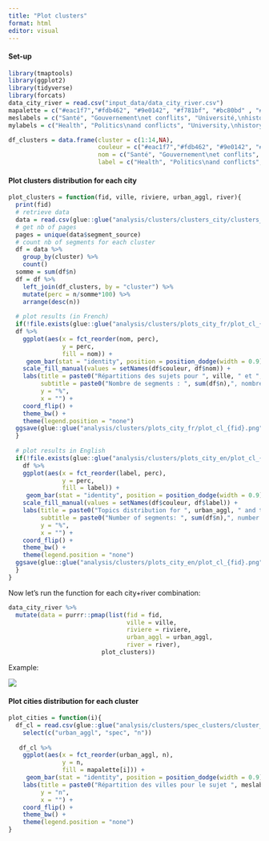 ```yaml
---
title: "Plot clusters"
format: html
editor: visual
---
```


#### Set-up

```r
library(tmaptools)
library(ggplot2)
library(tidyverse)
library(forcats)
data_city_river = read.csv("input_data/data_city_river.csv")
mapalette = c("#eac1f7","#fdb462", "#9e0142", "#f781bf", "#bc80bd" , "#bf812d" , "#f7bfbe", "#adadad","#b3de69", "#ffd92f","#8dd3c7", "#fb8072", "#bebada", "#80b1d3", "lightgrey")
meslabels = c("Santé", "Gouvernement\net conflits", "Université,\nhistoire,\nreligion", "Vie quotidienne,\nfaits divers", "Tourisme,\nvoyage", "Patrimoine,\nattractions", "Infrastructures\net géographie\nurbaines", "Banques d'images,\ncontenu web", "Aménagement,\ngestion,\nenvironnement", "Pollution,\ntraitement des\neaux usées","Paramètres\nchimiques\net physiques", "Système\nd'alerte", "Inondations", "Hydrographie", "NA")
mylabels = c("Health", "Politics\nand conflicts", "University,\nhistory,\nreligion", "Daily life,\nnews items", "Tourism,\ntravel",  "Heritage,\nattractions", "Urban\n infrastructure\nand geography", "Online images,\nweb content", "Planning,\nmanagement,\nenvironment", "Pollution,\nsewerage", "Chemical and\nphysical\nparameters", "Alert system", "Floods", "Hydrography", "NA")
```

```r
df_clusters = data.frame(cluster = c(1:14,NA),
                         couleur = c("#eac1f7","#fdb462", "#9e0142", "#f781bf", "#bc80bd" , "#bf812d" , "#f7bfbe", "#adadad","#b3de69", "#ffd92f","#8dd3c7", "#fb8072", "#bebada", "#80b1d3", "lightgrey"),
                         nom = c("Santé", "Gouvernement\net conflits", "Université,\nhistoire,\nreligion", "Vie quotidienne,\nfaits divers", "Tourisme,\nvoyage", "Patrimoine,\nattractions", "Infrastructures\net géographie\nurbaines", "Banques d'images,\ncontenu web", "Aménagement,\ngestion,\nenvironnement", "Pollution,\ntraitement des\neaux usées","Paramètres\nchimiques\net physiques", "Système\nd'alerte", "Inondations", "Hydrographie", "NA"),
                         label = c("Health", "Politics\nand conflicts", "University,\nhistory,\nreligion", "Daily life,\nnews items", "Tourism,\ntravel",  "Heritage,\nattractions", "Urban\n infrastructure\nand geography", "Online images,\nweb content", "Planning,\nmanagement,\nenvironment", "Pollution,\nsewerage", "Chemical and\nphysical\nparameters", "Alert system", "Floods", "Hydrography", "NA"))
```

#### Plot clusters distribution for each city

```r
plot_clusters = function(fid, ville, riviere, urban_aggl, river){
  print(fid)
  # retrieve data
  data = read.csv(glue::glue("analysis/clusters/clusters_city/clusters_{fid}.csv")) 
  # get nb of pages
  pages = unique(data$segment_source) 
  # count nb of segments for each cluster
  df = data %>% 
    group_by(cluster) %>% 
    count() 
  somme = sum(df$n)
  df = df %>% 
    left_join(df_clusters, by = "cluster") %>% 
    mutate(perc = n/somme*100) %>% 
    arrange(desc(n))
  
  # plot results (in French)
  if(!file.exists(glue::glue("analysis/clusters/plots_city_fr/plot_cl_{fid}.png"))){
  df %>% 
    ggplot(aes(x = fct_reorder(nom, perc),
               y = perc,
               fill = nom)) +
     geom_bar(stat = "identity", position = position_dodge(width = 0.9), width = 0.8) +
    scale_fill_manual(values = setNames(df$couleur, df$nom)) +
    labs(title = paste0("Répartitions des sujets pour ", ville, " et ", riviere),
         subtitle = paste0("Nombre de segments : ", sum(df$n),", nombre de pages : ", length(pages)),
         y = "%",
         x = "") +
    coord_flip() +
    theme_bw() +
    theme(legend.position = "none")
  ggsave(glue::glue("analysis/clusters/plots_city_fr/plot_cl_{fid}.png"), width = 25, height = 18, units = "cm")
  } 
  
  # plot results in English
  if(!file.exists(glue::glue("analysis/clusters/plots_city_en/plot_cl_{fid}.png"))){
    df %>% 
    ggplot(aes(x = fct_reorder(label, perc),
               y = perc,
               fill = label)) +
     geom_bar(stat = "identity", position = position_dodge(width = 0.9), width = 0.8) +
    scale_fill_manual(values = setNames(df$couleur, df$label)) +
    labs(title = paste0("Topics distribution for ", urban_aggl, " and the ", river),
         subtitle = paste0("Number of segments: ", sum(df$n),", number of pages: ", length(pages)),
         y = "%",
         x = "") +
    coord_flip() +
    theme_bw() +
    theme(legend.position = "none")
  ggsave(glue::glue("analysis/clusters/plots_city_en/plot_cl_{fid}.png"), width = 25, height = 10, units = "cm")
  }
}
```

Now let's run the function for each city+river combination:

```r
data_city_river %>% 
  mutate(data = purrr::pmap(list(fid = fid,
                                 ville = ville,
                                 riviere = riviere,
                                 urban_aggl = urban_aggl, 
                                 river = river),
                          plot_clusters))
```

Example:

![](analysis/clusters/plots_city_fr/plot_cl_10.png)

#### Plot cities distribution for each cluster

```r
plot_cities = function(i){
  df_cl = read.csv(glue::glue("analysis/clusters/spec_clusters/cluster_{i}.csv")) %>% 
    select(c("urban_aggl", "spec", "n"))
  
   df_cl %>% 
    ggplot(aes(x = fct_reorder(urban_aggl, n),
               y = n,
               fill = mapalette[i])) +
     geom_bar(stat = "identity", position = position_dodge(width = 0.9), width = 0.8) +
    labs(title = paste0("Répartition des villes pour le sujet ", meslabels[i]),
         y = "n",
         x = "") +
    coord_flip() +
    theme_bw() +
    theme(legend.position = "none")
}
```
